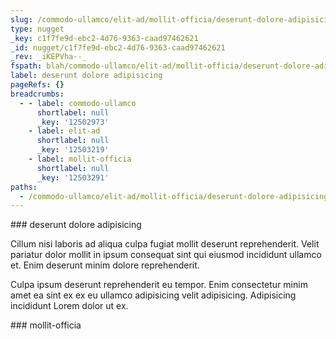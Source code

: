 ```yaml
---
slug: /commodo-ullamco/elit-ad/mollit-officia/deserunt-dolore-adipisicing
type: nugget
_key: c1f7fe9d-ebc2-4d76-9363-caad97462621
_id: nugget/c1f7fe9d-ebc2-4d76-9363-caad97462621
_rev: _iKEPVha--_
fspath: blah/commodo-ullamco/elit-ad/mollit-officia/deserunt-dolore-adipisicing.md
label: deserunt dolore adipisicing
pageRefs: {}
breadcrumbs:
  - - label: commodo-ullamco
      shortlabel: null
      _key: '12502973'
    - label: elit-ad
      shortlabel: null
      _key: '12503219'
    - label: mollit-officia
      shortlabel: null
      _key: '12503291'
paths:
  - /commodo-ullamco/elit-ad/mollit-officia/deserunt-dolore-adipisicing
---
```


<NuggetArea>
<Nugget slug="/commodo-ullamco/elit-ad/mollit-officia/deserunt-dolore-adipisicing" type="nugget" _key="c1f7fe9d-ebc2-4d76-9363-caad97462621" _id="nugget/c1f7fe9d-ebc2-4d76-9363-caad97462621" _rev="_iKEPVha--_" fspath="blah/commodo-ullamco/elit-ad/mollit-officia/deserunt-dolore-adipisicing.md" label="deserunt dolore adipisicing" paths="/commodo-ullamco/elit-ad/mollit-officia/deserunt-dolore-adipisicing">
<NuggetBody>
### deserunt dolore adipisicing

Cillum nisi laboris ad aliqua culpa fugiat mollit deserunt reprehenderit. Velit pariatur dolor mollit in ipsum consequat sint qui eiusmod incididunt ullamco et. Enim deserunt minim dolore reprehenderit.

Culpa ipsum deserunt reprehenderit eu tempor. Enim consectetur minim amet ea sint ex ex eu ullamco adipisicing velit adipisicing. Adipisicing incididunt Lorem dolor ut ex.

</NuggetBody>
<Breadcrumbs>
<Crumbs>
<Crumb _key="12502973" label="commodo-ullamco" /><Crumb _key="12503219" label="elit-ad" /><Crumb _key="12503291" label="mollit-officia" />
</Crumbs>
</Breadcrumbs>
</Nugget>

<NuggetsInbound>
</NuggetsInbound>
<NuggetsOutbound>
</NuggetsOutbound>
</NuggetArea>
<PassagesInbound>
<Passage direction="inbound" type="passage" _key="12503291" _id="passage/12503291" _rev="_iKEPVhW---" label="mollit-officia" passage="mollit-officia" fspath="blah/commodo-ullamco/elit-ad/mollit-officia" paths="/commodo-ullamco/elit-ad/mollit-officia" slug="/commodo-ullamco/elit-ad/mollit-officia">
<NuggetBody>
### mollit-officia

</NuggetBody>
<Breadcrumbs>
<Crumbs>
<Crumb _key="12502973" label="commodo-ullamco" /><Crumb _key="12503219" label="elit-ad" />
</Crumbs>
</Breadcrumbs>
</Passage>

</PassagesInbound>
<PassagesOutbound>
</PassagesOutbound>